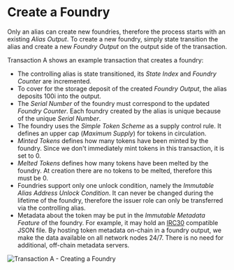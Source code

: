 # Create a Foundry

Only an alias can create new foundries, therefore the process starts with an existing _Alias Output_.
To create a new foundry, simply state transition the alias and create a new _Foundry Output_ on the output side of the
transaction.

Transaction A shows an example transaction that creates a foundry:
 - The controlling alias is state transitioned, its _State Index_ and _Foundry Counter_ are incremented.
 - To cover for the storage deposit of the created _Foundry Output_, the alias deposits 100i into the output.
 - The _Serial Number_ of the foundry must correspond to the updated _Foundry Counter_. Each foundry created by the alias
is unique because of the unique _Serial Number_.
 - The foundry uses the _Simple Token Scheme_ as a supply control rule. It defines an upper cap (_Maximum Supply_) for
tokens in circulation.
 - _Minted Tokens_ defines how many tokens have been minted by the foundry. Since we don't immediately mint tokens in this
transaction, it is set to 0.
 - _Melted Tokens_ defines how many tokens have been melted by the foundry. At creation there are no tokens to be melted,
therefore this must be 0.
 - Foundries support only one unlock condition, namely the _Immutable Alias Address Unlock Condition_. It can never be changed
during the lifetime of the foundry, therefore the issuer role can only be transferred via the controlling alias.
 - Metadata about the token may be put in the _Immutable Metadata Feature_ of the foundry. For example, it may hold an
[IRC30](https://github.com/iotaledger/tips/blob/token-metadata-schema/tips/TIP-0030/tip-0030.md) compatible JSON file.
By hosting token metadata on-chain in a foundry output, we make the data available on all network nodes 24/7. There is
no need for additional, off-chain metadata servers.

![Transaction A - Creating a Foundry](/img/stardust_explanations/stardust_ledger_anatomy/native_tokens_foundries/tx_A.svg)
